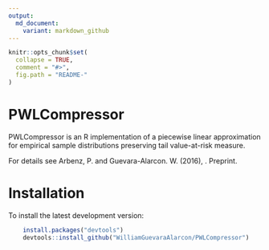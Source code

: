 ```yaml
---
output:
  md_document:
    variant: markdown_github
---
```


<!-- README.md is generated from README.Rmd. Please edit that file -->

```r
knitr::opts_chunk$set(
  collapse = TRUE,
  comment = "#>",
  fig.path = "README-"
)
```

PWLCompressor
==========================================================

PWLCompressor is an R implementation of a piecewise linear approximation for empirical sample distributions preserving tail value-at-risk measure.

For details see Arbenz, P. and Guevara-Alarcon. W. (2016), \emph{Risk Measure Preserving Piecewise Linear Approximation of Empirical Distributions}. Preprint. \url{http://sites.google.com/site/philipparbenz/home/pwl-approximation}

# Installation

To install the latest development version:

```R
    install.packages("devtools")
    devtools::install_github("WilliamGuevaraAlarcon/PWLCompressor")
````

